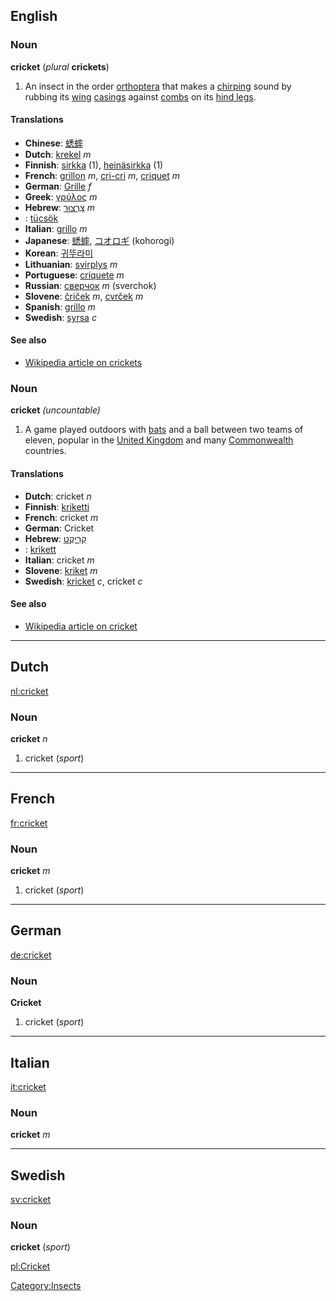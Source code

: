 ==English==
===Noun===
'''cricket''' (''plural'' '''crickets''')

#An insect in the order [[orthoptera]] that makes a [[chirping]] sound by rubbing its [[wing]] [[casing]]s against [[comb]]s on its [[hind leg]]s.

====Translations====
*'''Chinese''': [[蟋蟀]]
*'''Dutch''': [[krekel]] ''m''
*'''Finnish''': [[sirkka]] (1), [[heinäsirkka]] (1)
*'''French''': [[grillon]] ''m'', [[cri-cri]] ''m'', [[criquet]] ''m''
*'''German''': [[Grille]] ''f''
*'''Greek''': [[γρύλος]] ''m''
*'''Hebrew''': [[צרצר|צַרְצוּר]] ''m''
*'''{{hu}}''': [[tücsök]]
*'''Italian''': [[grillo]] ''m''
*'''Japanese''': [[蟋蟀]], [[コオロギ]] (kohorogi)<!-- also kōrogi? -->
*'''Korean''': [[귀뚜라미]]
*'''Lithuanian''': [[svirplys]] ''m''
*'''Portuguese''': [[críquete]] ''m''
*'''Russian''': [[сверчок]] ''m'' (sverchok)
*'''Slovene''': [[čriček]] ''m'', [[cvrček]] ''m''
*'''Spanish''': [[grillo]] ''m''
*'''Swedish''': [[syrsa]] ''c''

====See also====
*[[w:cricket_(insect)|Wikipedia article on crickets]]

===Noun===
'''cricket''' ''(uncountable)''

#A game played outdoors with [[bat]]s and a ball between two teams of eleven, popular in the [[United Kingdom]] and many [[Commonwealth]] countries.

====Translations====
*'''Dutch''': cricket ''n''
*'''Finnish''': [[kriketti]]
*'''French''': cricket ''m''
*'''German''': Cricket
*'''Hebrew''': [[קריקט|קְרִיקֶט]]
*'''{{hu}}''': [[krikett]]
*'''Italian''': cricket ''m''
*'''Slovene''': [[kriket]] ''m''
*'''Swedish''': [[kricket]] ''c'', cricket ''c''

====See also====
*[[w:cricket_(sport)|Wikipedia article on cricket]]

[[Category:Insects]]

----

==Dutch==
[[nl:cricket]]
===Noun===
'''cricket''' ''n''

#cricket (''sport'')

----
==French==
[[fr:cricket]]
===Noun===
'''cricket''' ''m''

#cricket (''sport'')

----
==German==
[[de:cricket]]
===Noun===
'''Cricket'''

#cricket (''sport'')

----
==Italian==
[[it:cricket]]
===Noun===
'''cricket''' ''m''

----
==Swedish==
[[sv:cricket]]
===Noun===
'''cricket''' (''sport'')

[[pl:Cricket]]
